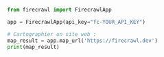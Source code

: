 ```python Python
from firecrawl import FirecrawlApp

app = FirecrawlApp(api_key="fc-YOUR_API_KEY")

# Cartographier un site web :
map_result = app.map_url('https://firecrawl.dev')
print(map_result)
```
